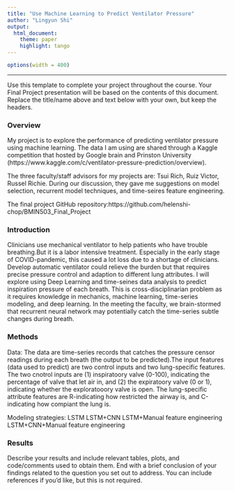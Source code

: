 ```yaml
---
title: "Use Machine Learning to Predict Ventilator Pressure"
author: "Lingyun Shi"
output: 
  html_document:
    theme: paper 
    highlight: tango
---
```

```r
options(width = 400)
```  
***
Use this template to complete your project throughout the course. Your Final Project presentation will be based on the contents of this document. Replace the title/name above and text below with your own, but keep the headers.

### Overview
My project is to explore the performance of predicting ventilator pressure using machine learning. The data I am using are shared through a Kaggle competition that hosted by Google brain and Prinston University (https://www.kaggle.com/c/ventilator-pressure-prediction/overview).

The three faculty/staff advisors for my projects are: Tsui Rich, Ruiz Victor, Russel Richie. During our discussion, they gave me suggestions on model selection, recurrent model techniques, and time-seires feature engineering.

The final project GitHub repository:https://github.com/helenshi-chop/BMIN503_Final_Project


### Introduction 
Clinicians use mechanical ventilator to help patients who have trouble breathing.But it is a labor intensive treatment. Especially in the early stage of COVID-pandemic, this caused a lot loss due to a shortage of clinicians. Develop automatic ventilator could relieve the burden but that requires precise pressure control and adaption to different lung attributes. I will explore using Deep Learning and time-seines data analysis to predict inspiration pressure of each breath. This is cross-disciplinarian problem as it requires knowledge in mechanics, machine learning, time-series modeling, and deep learning. In the meeting the faculty, we brain-stormed that recurrent neural network may potentially catch the time-series subtle changes during breath.


### Methods
Data:
The data are time-series records that catches the pressure censor readings during each breath (the output to be predicted).The input features (data used to predict) are two control inputs and two lung-specific features. The two cnotrol inputs are (1) inspiratoory valve (0-100), indicating the percentage of valve that let air in, and (2) the expiratoory valve (0 or 1), indicating whether the exploratooory valve is open. The lung-specific attribute features are R-indicating how restricted the airway is, and C-indicating how compiant the lung is.  

Modeling strategies:
LSTM
LSTM+CNN
LSTM+Manual feature engineering
LSTM+CNN+Manual feature engineering

### Results
Describe your results and include relevant tables, plots, and code/comments used to obtain them. End with a brief conclusion of your findings related to the question you set out to address. You can include references if you'd like, but this is not required.

